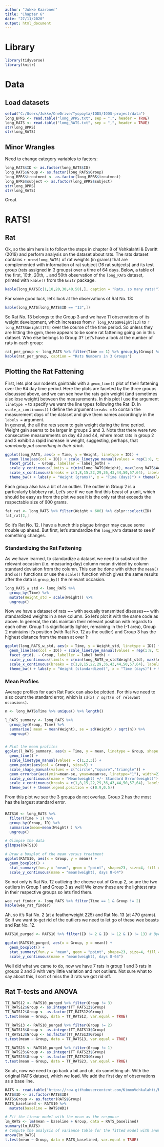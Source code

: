 ```yaml
---
author: "Jukke Kaaronen"
title: "Chapter 6"
date: "27/11/2020"
output: html_document
---
```


# Library
```r
library(tidyverse)
library(knitr)
```

# Data

## Load datasets

```r
setwd("C:/Users/Jukke/OneDrive/Työpöytä/IODS/IODS-project/data")
long_BPRS <- read.table("long_BPRS.txt", sep = ",", header = TRUE)
long_RATS <- read.table("long_RATS.txt", sep = ",", header = TRUE)
str(long_BPRS)
str(long_RATS)
```
## Minor Wrangles

Need to change category variables to factors:

```r
long_RATS$ID <- as.factor(long_RATS$ID)
long_RATS$Group <- as.factor(long_RATS$Group)
long_BPRS$treatment <- as.factor(long_BPRS$treatment)
long_BPRS$subject <- as.factor(long_BPRS$subject)
str(long_BPRS)
str(long_RATS)

```

Great.

# RATS!

## Rat

Ok, so the aim here is to follow the steps in chapter 8 of Vehkalahti & Everitt (2019) and perform analysis on the dataset about rats. The rats dataset contains `r nrow(long_RATS)` of rat weights (in grams) that are complemented with information of rat subject (16 rat subjects) and its test group (rats assigned in 3 groups) over a time of 64 days. Below, a table of the first, 10th, 20th, .. and 50th observation of the `long_RATS` dataset, printed with `kable()` from the `knitr` package.

```r
kable(long_RATS[c(1,10,20,30,40,50),], caption = "Rats, so many rats!")
```

For some good luck, let's look at the observations of Rat No. 13:

```r
kable(long_RATS[long_RATS$ID == "13",])
```

So Rat No. 13 belongs to the Group 3 and we have 11 observations of its weight development, which increases from `r long_RATS$Weight[13]` to `r long_RATS$Weight[173]` over the course of the time period. So unless they are hitting the gym, there appears to be some rat fattening going on in this dataset. Who else belongs to Group 3? Let's have a look at the number of rats in each group:

```r
rat_per_group <- long_RATS %>% filter(Time == 1) %>% group_by(Group) %>% count() %>% rename("Rats in Group" = n) %>% ungroup()
kable(rat_per_group, caption = "Rats Numbers in 3 Groups")
```


## Plotting the Rat Fattening

First, lets plot our rodents gaintrails with a `geom_line()` plot of their fattening over the 64 day time period. Here the plots are faceted by the three groups discussed above, and we can see how the rats gain weight (and sometimes also lose weight) between the measurements. In this plot I use the argument `linetype =` to specify we want the line types following the Rat ID. In `scale_x_continuous()` I define the argument `breaks =` to contain the measurement days of the dataset and give them names accordingly in the `labels =` argument.  
In general, the all the rats seem to gain weight during the time period. Weight gain seems to be larger in groups 2 and 3. Note that there were two consecutive measurements on day 43 and 44, where most rats in group 2 and 3 exhibit a rapid increase in weight, suggesting, perhaps, that *somebody put something in their drink*.

```r
ggplot(long_RATS, aes(x = Time, y = Weight, linetype = ID)) +
  geom_line(aes(col = ID)) + scale_linetype_manual(values = rep(1:8, times=2)) +
  facet_grid(. ~ Group, labeller = label_both) + 
  scale_y_continuous(limits = c(min(long_RATS$Weight), max(long_RATS$Weight))) +
  scale_x_continuous(breaks = c(1,8,15,22,29,36,43,44,50,57,64), labels = c("1", "8", "15", "22", "29", "36", "4344", "", "50", "57", "64")) +
  theme_bw() + labs(y = "Weight (grams)", x = "Time (days)") + theme(legend.position = "none", axis.text.x = element_text(angle = 0)) + ggtitle("Rat Fattening in Groups by ID")
```

Each group also has a bit of an outlier. The outlier in Group 2 is a particularly blubbery rat. Let's see if we can find this beast of a unit, which should be easy as from the plot we see it is the only rat that exceeds the respectable size of 600 grams.

```r
fat_rat <- long_RATS %>% filter(Weight > 600) %>% dplyr::select(ID)
fat_rat[2,]
```
So it's Rat No. 12. I have a hunch this plague bringer may cause some trouble up ahead. But first, let's standardize the `long_RATS` dataset to see if something changes.

### Standardizing the Rat Fattening

As we have learned, to standardize a dataset we need to substract the relevant occasion (i.e. measuring day) column mean divided by column standard deviation from the column. This can be done with either the `mean()` and `sd()` functions or use the `scale()` function which gives the same results after the data is `group_by()` the relevant occasion.

```r
long_RATS_w_std <- long_RATS %>%
  group_by(Time) %>%
  mutate(Weight_std = scale(Weight)) %>%
  ungroup()
```

Now we have a dataset of rats ~~ with sexually transmitted diseases~~ with standardized weights in a new column. So let's plot it with the same code as above. In general, the rats maintain their relevant position with regards to each other. Group 1 is significantly lighter, remaining in the (-1 area), Group 2 maintains it's position (with Rat No. 12 as the outlier) and Group 3 has the highest distance from the mean at over 1:


```r
ggplot(long_RATS_w_std, aes(x = Time, y = Weight_std, linetype = ID)) +
  geom_line(aes(col = ID)) + scale_linetype_manual(values = rep(1:8, times=2)) +
  facet_grid(. ~ Group, labeller = label_both) + 
  scale_y_continuous(limits = c(min(long_RATS_w_std$Weight_std), max(long_RATS_w_std$Weight_std))) +
  scale_x_continuous(breaks = c(1,8,15,22,29,36,43,44,50,57,64), labels = c("1", "8", "15", "22", "29", "36", "4344", "", "50", "57", "64")) +
  theme_bw() + labs(y = "Weight (standardized)", x = "Time (days)") + theme(legend.position = "none", axis.text.x = element_text(angle = 0)) + ggtitle("Standardized Rat Fattening in Groups by ID")
```
### Mean Profiles

Average profiles for each Rat Pack can also be plotted. For this we need to also count the standard error, which is `sd(x) / sqrt(n of relevant occasions)`.

```r
n <- long_RATS$Time %>% unique() %>% length()

l_RATS_summary <- long_RATS %>%
  group_by(Group, Time) %>%
  summarise( mean = mean(Weight), se = sd(Weight) / sqrt(n)) %>%
  ungroup()


# Plot the mean profiles
ggplot(l_RATS_summary, aes(x = Time, y = mean, linetype = Group, shape = Group)) +
  geom_line() +
  scale_linetype_manual(values = c(1,2,3)) +
  geom_point(aes(col = Group), size=5) +
  scale_shape_manual(values = c("circle","square","triangle")) +
  geom_errorbar(aes(ymin=mean-se, ymax=mean+se, linetype="1"), width=2) +
  scale_y_continuous(name = "Mean(weight) +/- Standard Error(weight)") + 
  scale_x_continuous(breaks = c(1,8,15,22,29,36,43,44,50,57,64), labels = c("1", "8", "15", "22", "29", "36", "4344", "", "50", "57", "64")) +
  theme_bw() + theme(legend.position = c(0.9,0.5))
```
From this plot we see  the 3 groups do not overlap. Group 2 has the most has the largest standard error.

### 

```r
RATS10 <- long_RATS %>%
  filter(Time > 1) %>%
  group_by(Group, ID) %>%
  summarise(mean=mean(Weight) ) %>%
  ungroup()

# Glimpse the data
glimpse(RATS10)

# Draw a boxplot of the mean versus treatment
ggplot(RATS10, aes(x = Group, y = mean)) +
  geom_boxplot() +
  stat_summary(fun.y = "mean", geom = "point", shape=23, size=4, fill = "white") +
  scale_y_continuous(name = "mean(weight), days 8-64")
```

So not only is Rat No. 12 outlieing the cheese out of Group 2, so are the two outliers in Group 1 and Group 3 as well! We know these are the lightest rats in their respective groups so lets find them.

```r
wee_rat_finder <- long_RATS %>% filter(Time == 1 & Group != 2)
kable(wee_rat_finder)
```

Ah, so it's Rat No. 2 (at a featherweight 225) and Rat No. 13 (at 470 grams). So if we want to get rid of the outliers we need to let go of these wee beasts and Rat No. 12.

```r
RATS10_purged <- RATS10 %>% filter(ID != 2 & ID != 12 & ID != 13) # Bye you little rascals!

ggplot(RATS10_purged, aes(x = Group, y = mean)) +
  geom_boxplot() +
  stat_summary(fun.y = "mean", geom = "point", shape=23, size=4, fill = "white") +
  scale_y_continuous(name = "mean(weight), days 8-64")
```

Well did what we came to do, now we have 7 rats in group 1 and 3 rats in groups 2 and 3 with very little variation and not outliers. Not sure what to say about this, I sort of miss the 3 rats we got rid off.


## Rat T-tests and ANOVA

```r
TT_RATS12 <- RATS10_purged %>% filter(Group != 3)
TT_RATS12$Group <- as.integer(TT_RATS12$Group)
TT_RATS12$Group <- as.factor(TT_RATS12$Group)
t.test(mean ~ Group, data = TT_RATS12, var.equal = TRUE)

TT_RATS13 <- RATS10_purged %>% filter(Group != 2)
TT_RATS13$Group <- as.integer(TT_RATS13$Group)
TT_RATS13$Group <- as.factor(TT_RATS13$Group)
t.test(mean ~ Group, data = TT_RATS13, var.equal = TRUE)

TT_RATS23 <- RATS10_purged %>% filter(Group != 1)
TT_RATS23$Group <- as.integer(TT_RATS23$Group)
TT_RATS23$Group <- as.factor(TT_RATS23$Group)
t.test(mean ~ Group, data = TT_RATS23, var.equal = TRUE)
```

So uh, now we need to go back a bit and uh, do something uh. With the original RATS dataset, which we load. We add the first day of observations as a base line.

```r
RATS <- read.table("https://raw.githubusercontent.com/KimmoVehkalahti/MABS/master/Examples/data/rats.txt", sep = "\t", header = TRUE)
RATS$ID <- as.factor(RATS$ID)
RATS$Group <- as.factor(RATS$Group)
RATS_baselined <- RATS10 %>%
  mutate(baseline = RATS$WD1)

# Fit the linear model with the mean as the response 
lm_RATS <- lm(mean ~ baseline + Group, data = RATS_baselined)
summary(lm_RATS)
# Compute the analysis of variance table for the fitted model with anova()
anova(lm_RATS)
t.test(mean ~ Group, data = RATS_baselined, var.equal = TRUE)
```

